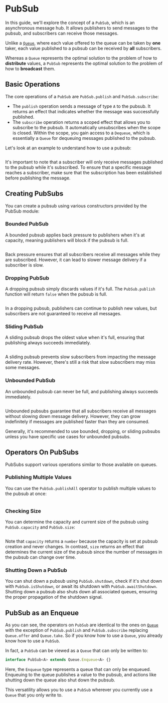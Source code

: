 # PubSub

In this guide, we'll explore the concept of a `PubSub`, which is an asynchronous message hub. It allows publishers to send messages to the pubsub, and subscribers can receive those messages.

Unlike a [`Queue`](queue), where each value offered to the queue can be taken by **one** taker, each value published to a pubsub can be received by **all** subscribers.

Whereas a `Queue` represents the optimal solution to the problem of how to **distribute** values, a `PubSub` represents the optimal solution to the problem of how to **broadcast** them.

## Basic Operations

The core operations of a `PubSub` are `PubSub.publish` and `PubSub.subscribe`:

- The `publish` operation sends a message of type `A` to the pubsub. It returns an effect that indicates whether the message was successfully published.
- The `subscribe` operation returns a scoped effect that allows you to subscribe to the pubsub. It automatically unsubscribes when the scope is closed. Within the scope, you gain access to a `Dequeue`, which is essentially a `Queue` for dequeuing messages published to the pubsub.

Let's look at an example to understand how to use a pubsub:

```ts file=<rootDir>/src/concurrency/pubsub/basic-operations.ts

```

It's important to note that a subscriber will only receive messages published to the pubsub while it's subscribed. To ensure that a specific message reaches a subscriber, make sure that the subscription has been established before publishing the message.

## Creating PubSubs

You can create a pubsub using various constructors provided by the PubSub module:

### Bounded PubSub

A bounded pubsub applies back pressure to publishers when it's at capacity, meaning publishers will block if the pubsub is full.

```ts file=<rootDir>/src/concurrency/pubsub/bounded.ts

```

Back pressure ensures that all subscribers receive all messages while they are subscribed. However, it can lead to slower message delivery if a subscriber is slow.

### Dropping PubSub

A dropping pubsub simply discards values if it's full. The `PubSub.publish` function will return `false` when the pubsub is full.

```ts file=<rootDir>/src/concurrency/pubsub/dropping.ts

```

In a dropping pubsub, publishers can continue to publish new values, but subscribers are not guaranteed to receive all messages.

### Sliding PubSub

A sliding pubsub drops the oldest value when it's full, ensuring that publishing always succeeds immediately.

```ts file=<rootDir>/src/concurrency/pubsub/sliding.ts

```

A sliding pubsub prevents slow subscribers from impacting the message delivery rate. However, there's still a risk that slow subscribers may miss some messages.

### Unbounded PubSub

An unbounded pubsub can never be full, and publishing always succeeds immediately.

```ts file=<rootDir>/src/concurrency/pubsub/unbounded.ts

```

Unbounded pubsubs guarantee that all subscribers receive all messages without slowing down message delivery. However, they can grow indefinitely if messages are published faster than they are consumed.

Generally, it's recommended to use bounded, dropping, or sliding pubsubs unless you have specific use cases for unbounded pubsubs.

## Operators On PubSubs

PubSubs support various operations similar to those available on queues.

### Publishing Multiple Values

You can use the `PubSub.publishAll` operator to publish multiple values to the pubsub at once:

```ts file=<rootDir>/src/concurrency/pubsub/publishAll.ts

```

### Checking Size

You can determine the capacity and current size of the pubsub using `PubSub.capacity` and `PubSub.size`:

```ts file=<rootDir>/src/concurrency/pubsub/size.ts

```

Note that `capacity` returns a `number` because the capacity is set at pubsub creation and never changes. In contrast, `size` returns an effect that determines the current size of the pubsub since the number of messages in the pubsub can change over time.

### Shutting Down a PubSub

You can shut down a pubsub using `PubSub.shutdown`, check if it's shut down with `PubSub.isShutdown`, or await its shutdown with `PubSub.awaitShutdown`. Shutting down a pubsub also shuts down all associated queues, ensuring the proper propagation of the shutdown signal.

## PubSub as an Enqueue

As you can see, the operators on `PubSub` are identical to the ones on [`Queue`](queue) with the exception of `PubSub.publish` and `PubSub.subscribe` replacing `Queue.offer` and `Queue.take`. So if you know how to use a `Queue`, you already know how to use a `PubSub`.

In fact, a `PubSub` can be viewed as a `Queue` that can only be written to:

```ts
interface PubSub<A> extends Queue.Enqueue<A> {}
```

Here, the `Enqueue` type represents a queue that can only be enqueued. Enqueuing to the queue publishes a value to the pubsub, and actions like shutting down the queue also shut down the pubsub.

This versatility allows you to use a `PubSub` wherever you currently use a `Queue` that you only write to.
